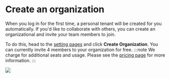 # Create an organization

When you log in for the first time, a personal tenant will be created for you automatically. If you'd like to collaborate with others, you can create an organizational and invite your team members to join.

To do this, head to the [setting pages](https://smith.langchain.com/settings) and click **Create Organization**.
You can currently invite 4 members to your organization for free.
:::note
We charge for additional seats and usage. Please see the [pricing page](../../pricing) for more information.
:::

![](../static/create_organization.png)